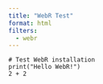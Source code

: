 ```yaml
---
title: "WebR Test"
format: html
filters:
  - webr
---
```


```webr-r
# Test WebR installation
print("Hello WebR!")
2 + 2
```
